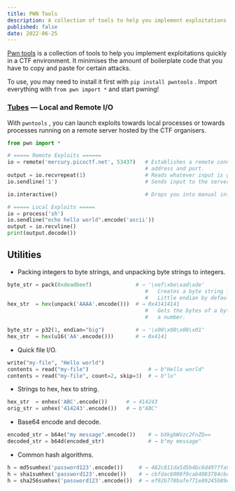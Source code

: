 ```yaml
---
title: PWN Tools
description: A collection of tools to help you implement exploitations quickly in a CTF environment.
published: false
date: 2022-06-25
---
```


[Pwn tools](https://docs.pwntools.com/en/stable/) is a collection of tools to help you implement exploitations quickly in a CTF environment. It minimises the amount of boilerplate code that you have to copy and paste for certain attacks.

To use, you may need to install it first with `pip install pwntools` . Import everything with `from pwn import *` and start pwning!

### [Tubes](https://github.com/Gallopsled/pwntools-tutorial/blob/master/tubes.md) — Local and Remote I/O

With `pwntools` , you can launch exploits towards local processes or towards processes running on a remote server hosted by the CTF organisers.

```python
from pwn import *

# ===== Remote Exploits ======
io = remote('mercury.picoctf.net', 53437)   # Establishes a remote connection to the given
                                            # address and port.
output = io.recvrepeat(1)                   # Reads whatever input is given to us within 1 second.
io.sendline('1')                            # Sends input to the server.

io.interactive()                            # Drops you into manual interactive mode.

# ===== Local Exploits =====
io = process('sh')
io.sendline("echo hello world".encode('ascii'))
output = io.recvline()
print(output.decode())
```

## Utilities

* Packing integers to byte strings, and unpacking byte strings to integers.

```python
byte_str = pack(0xdeadbeef)              # → '\xef\xbe\xad\xde'
                                            #   Creates a byte string from the given number.
                                            #   Little endian by default.
hex_str  = hex(unpack('AAAA'.encode()))  # → 0x41414141
                                            #   Gets the bytes of a byte string and returns
                                            #   a number.

byte_str = p32(1, endian="big")          # → '\x00\x00\x00\x01'
hex_str  = hex(u16('AA'.encode()))       # → 0x4141
```

* Quick file I/O.

```python
write("my-file", "Hello world")
contents = read("my-file")                   # → b"Hello world"
contents = read("my-file", count=2, skip=3)  # → b"lo"
```

* Strings to hex, hex to string.

```python
hex_str  = enhex('ABC'.encode())      # → 414243
orig_str = unhex('414243'.encode())   # → b"ABC"
```

* Base64 encode and decode.

```python
encoded_str = b64e("my message".encode())    # → bXkgbWVzc2FnZQ==
decoded_str = b64d(encoded_str)              # → b"my message"
```

* Common hash algorithms.

```python
h = md5sumhex('password123'.encode())     # → 482c811da5d5b4bc6d497ffa98491e38
h = sha1sumhex('password123'.encode())    # → cbfdac6008f9cab4083784cbd1874f76618d2a97
h = sha256sumhex('password123'.encode())  # → ef92b778bafe771e89245b89ecbc08a44a4e166c06659911881f383d4473e94f
```
